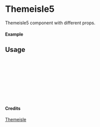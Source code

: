 
<Meta of={Themeisle5} title="Themeisle/Themeisle5" />

# Themeisle5

Themeisle5 component with different props.

#### Example

<Canvas of={Themeisle5.Primary} />

## Usage

```ts
import { Themeisle5 } from "yadl-ui";

const Example = () => {
  return (
      <Themeisle5 />
  );
};

export default Example;
```

#### Credits
[Themeisle](https://themeisle.com/illustrations)
